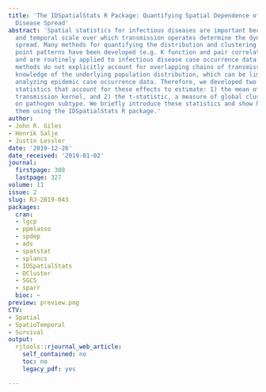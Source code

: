 ```yaml
---
title: 'The IDSpatialStats R Package: Quantifying Spatial Dependence of Infectious
  Disease Spread'
abstract: 'Spatial statistics for infectious diseases are important because the spatial
  and temporal scale over which transmission operates determine the dynamics of disease
  spread. Many methods for quantifying the distribution and clustering of spatial
  point patterns have been developed (e.g. K function and pair correlation function)
  and are routinely applied to infectious disease case occurrence data. However, these
  methods do not explicitly account for overlapping chains of transmission and require
  knowledge of the underlying population distribution, which can be limiting when
  analyzing epidemic case occurrence data. Therefore, we developed two novel spatial
  statistics that account for these effects to estimate: 1) the mean of the spatial
  transmission kernel, and 2) the τ-statistic, a measure of global clustering based
  on pathogen subtype. We briefly introduce these statistics and show how to implement
  them using the IDSpatialStats R package.'
author:
- John R. Giles
- Henrik Salje
- Justin Lessler
date: '2019-12-26'
date_received: '2019-01-02'
journal:
  firstpage: 308
  lastpage: 327
volume: 11
issue: 2
slug: RJ-2019-043
packages:
  cran:
  - lgcp
  - ppmlasso
  - spdep
  - ads
  - spatstat
  - splancs
  - IDSpatialStats
  - DCluster
  - SGCS
  - sparr
  bioc: ~
preview: preview.png
CTV:
- Spatial
- SpatioTemporal
- Survival
output:
  rjtools::rjournal_web_article:
    self_contained: no
    toc: no
    legacy_pdf: yes

---
```

